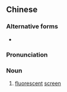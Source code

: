 {{also|荧光屏}}
==Chinese==
{{zh-forms|s=荧光屏|type=21}}

===Alternative forms===
* {{zh-l|螢光屏}}

===Pronunciation===
{{zh-pron
|m=yíngguāngpíng
|c=jing4 gwong1 ping4
|cat=n
}}

===Noun===
{{zh-noun}}

# [[fluorescent]] [[screen]]